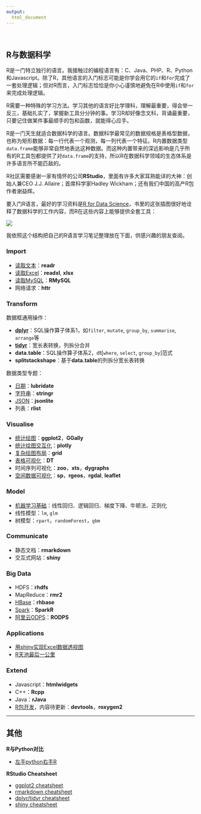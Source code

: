 ```yaml
---
output:
  html_document
---
```


<br>

## R与数据科学

R是一门特立独行的语言。我接触过的编程语言有：C、Java、PHP、R、Python和Javascript。除了R，其他语言的入门标志可能是你学会用它的`if`和`for`完成了一套处理逻辑；但对R而言，入门标志恰恰是你小心谨慎地避免在R中使用`if`和`for`来完成处理逻辑。

R需要一种特殊的学习方法。学习其他的语言好比学理科，理解最重要，得会举一反三，基础扎实了，掌握新工具分分钟的事。学习R却好像念文科，背诵最重要，只要记住做某件事最顺手的包和函数，就能得心应手。

R是一门天生就适合数据科学的语言。数据科学最常见的数据规格是表格型数据，也称为矩形数据：每一行代表一个观测，每一列代表一个特征。R内置数据类型`data.frame`能够非常自然地表达这种数据。而这种内置带来的深远影响是几乎所有的R工具包都提供了对`data.frame`的支持，所以R在数据科学领域的生态体系是许多语言所不能匹敌的。

R社区需要感谢一家有情怀的公司**RStudio**，里面有许多大家耳熟能详的大神：创始人兼CEO J.J. Allaire；首席科学家Hadley Wickham；还有我们中国的高产R包作者谢益辉。

要入门R语言，最好的学习资料是[R for Data Science](http://r4ds.had.co.nz/index.html)，书里的这张插图很好地诠释了数据科学的工作内容，而R在这些内容上能够提供全套工具：

![](images/r_for_ds.png)

我依照这个结构把自己的R语言学习笔记整理放在下面，供感兴趣的朋友查阅。

### Import
- [读取文本](r_read_write_text.html)：**readr**
- [读取Excel](r_read_write_excel.html)：**readxl**, **xlsx**
- [读取MySQL](r_mysql.html)：**RMySQL**
- 网络请求：**httr**

### Transform
数据框通用操作：

- [**dplyr**](R_dplyr.html)：SQL操作算子体系1，如`filter`, `mutate`, `group_by`, `summarise`, `arrange`等
- [**tidyr**](r_tidyr.html)：宽长表转换，列拆分合并
- **data.table**：SQL操作算子体系2，dt[`where`, `select`, `group_by`]范式
- **splitstackshape**：基于**data.table**的列拆分宽长表转换

数据类型专题：

- [日期](R_datetime.html)：**lubridate**
- [字符串](R_string.html)：**stringr**
- [JSON](R_JSON.html)：**jsonlite**
- 列表：**rlist**

### Visualise

- [统计绘图](R_ggplot2.html)：**ggplot2**，**GGally**
- [统计绘图交互化](r_plotly.html)：**plotly**
- [复杂绘图布局](R_grid.html)：**grid**
- [表格可视化](r_dt.html)：**DT**
- 时间序列可视化：**zoo**，**xts**，**dygraphs**
- [空间数据可视化](spatial_analysis_R_vis.html)：**sp**，**rgeos**，**rgdal**, **leaflet**


### Model

- [机器学习基础](ml_deep_mining_course_r.html)：线性回归、逻辑回归、梯度下降、牛顿法、正则化
- 线性模型：`lm`, `glm`
- 树模型：`rpart`，`randomForest`，`gbm`



### Communicate

- 静态文档：**rmarkdown**
- 交互式网站：**shiny**

### Big Data

- HDFS：**rhdfs**
- MapReduce：**rmr2**
- [HBase](rhbase_basic.html)：**rhbase**
- [Spark](R_spark.html)：**SparkR**
- [阿里云ODPS](R_ODPS.html)：**RODPS**

### Applications

- [用shiny实现Excel数据透视图](R_shiny_ts_viewer.html)
- [R天池最后一公里](R_tianchi_logistics.html)

### Extend

- Javascript：**htmlwidgets**
- C++：**Rcpp**
- Java：**rJava**
- [R包开发](R_package_dev.html)，内容待更新：**devtools**，**roxygen2**



<hr>

## 其他

**R与Python对比**

+ [左手python右手R](left_python_right_r.html)

**RStudio Cheatsheet**

+ [ggplot2 cheatsheet](files/ggplot2-cheatsheet.pdf)
+ [rmarkdown cheatsheet](files/rmarkdown-cheatsheet-2.0.pdf)
+ [dplyr/tidyr cheatsheet](files/dplyr-tidyr-cheatsheet.pdf)
+ [shiny cheatsheet](files/shiny-cheatsheet.pdf)


